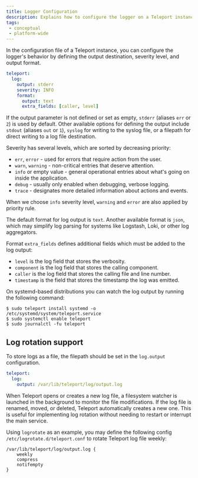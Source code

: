 ```yaml
---
title: Logger Configuration
description: Explains how to configure the logger on a Teleport instance.
tags:
 - conceptual
 - platform-wide
---
```


In the configuration file of a Teleport instance, you can configure the logger's behavior by defining the output
destination, severity level, and output format.

```yaml
teleport:
  log:
    output: stderr
    severity: INFO
    format:
      output: text
      extra_fields: [caller, level]
```

If the output parameter is not defined or set as empty, `stderr` (aliases `err` or `2`) is used by default.
Other available options for defining the output include `stdout` (aliases `out` or `1`), `syslog` for writing
to the syslog file, or a filepath for direct writing to a log file destination.

Severity has several levels, which are sorted by decreasing priority:
 - `err`, `error` - used for errors that require action from the user.
 - `warn`, `warning` - non-critical entries that deserve attention.
 - `info` or empty value - general operational entries about what's going on inside the application.
 - `debug` - usually only enabled when debugging, verbose logging.
 - `trace` - designates more detailed information about actions and events.

When we choose `info` severity level, `warning` and `error` are also applied by priority rule.

The default format for log output is `text`. Another available format is `json`, which may simplify log
parsing for systems like Logstash, Loki, or other log aggregators.

Format `extra_fields` defines additional fields which must be added to the log output:
 - `level` is the log field that stores the verbosity.
 - `component` is the log field that stores the calling component.
 - `caller` is the log field that stores the calling file and line number.
 - `timestamp` is the field that stores the timestamp the log was emitted.

On systemd-based distributions you can watch the log output by running the following command:

```code
$ sudo teleport install systemd -o /etc/systemd/system/teleport.service
$ sudo systemctl enable teleport
$ sudo journalctl -fu teleport
```

## Log rotation support

To store logs as a file, the filepath should be set in the `log.output` configuration.

```yaml
teleport:
  log:
    output: /var/lib/teleport/log/output.log
```

When Teleport opens or creates a new log file, a filesystem watcher is launched in the background to monitor the file modifications.
If the log file is renamed, moved, or deleted, Teleport automatically creates a new one.
This is useful for implementing log rotation without needing to restart or interrupt the main service.

Using `logrotate` as an example, you may define the following config `/etc/logrotate.d/teleport.conf`
to rotate Teleport log file weekly:

```code
/var/lib/teleport/log/output.log {
    weekly
    compress
    notifempty
}
```
